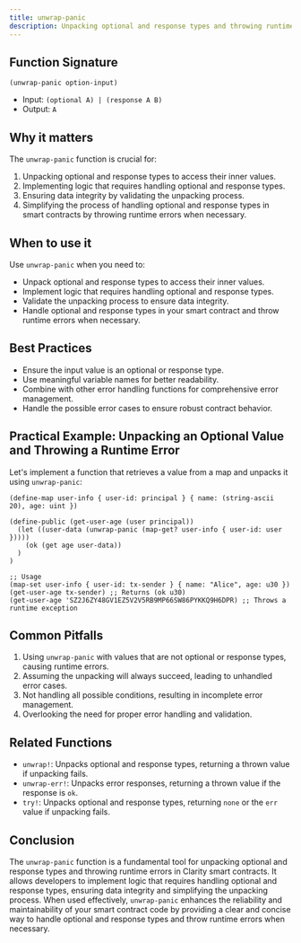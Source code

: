 ```yaml
---
title: unwrap-panic
description: Unpacking optional and response types and throwing runtime errors in Clarity smart contracts.
---
```


## Function Signature

```clarity
(unwrap-panic option-input)
```
















- Input: `(optional A) | (response A B)`
- Output: `A`

## Why it matters

The `unwrap-panic` function is crucial for:

1. Unpacking optional and response types to access their inner values.
2. Implementing logic that requires handling optional and response types.
3. Ensuring data integrity by validating the unpacking process.
4. Simplifying the process of handling optional and response types in smart contracts by throwing runtime errors when necessary.

## When to use it

Use `unwrap-panic` when you need to:

- Unpack optional and response types to access their inner values.
- Implement logic that requires handling optional and response types.
- Validate the unpacking process to ensure data integrity.
- Handle optional and response types in your smart contract and throw runtime errors when necessary.

## Best Practices

- Ensure the input value is an optional or response type.
- Use meaningful variable names for better readability.
- Combine with other error handling functions for comprehensive error management.
- Handle the possible error cases to ensure robust contract behavior.

## Practical Example: Unpacking an Optional Value and Throwing a Runtime Error

Let's implement a function that retrieves a value from a map and unpacks it using `unwrap-panic`:

```clarity
(define-map user-info { user-id: principal } { name: (string-ascii 20), age: uint })

(define-public (get-user-age (user principal))
  (let ((user-data (unwrap-panic (map-get? user-info { user-id: user }))))
    (ok (get age user-data))
  )
)

;; Usage
(map-set user-info { user-id: tx-sender } { name: "Alice", age: u30 })
(get-user-age tx-sender) ;; Returns (ok u30)
(get-user-age 'SZ2J6ZY48GV1EZ5V2V5RB9MP66SW86PYKKQ9H6DPR) ;; Throws a runtime exception
```

## Common Pitfalls

1. Using `unwrap-panic` with values that are not optional or response types, causing runtime errors.
2. Assuming the unpacking will always succeed, leading to unhandled error cases.
3. Not handling all possible conditions, resulting in incomplete error management.
4. Overlooking the need for proper error handling and validation.

## Related Functions

- `unwrap!`: Unpacks optional and response types, returning a thrown value if unpacking fails.
- `unwrap-err!`: Unpacks error responses, returning a thrown value if the response is `ok`.
- `try!`: Unpacks optional and response types, returning `none` or the `err` value if unpacking fails.

## Conclusion

The `unwrap-panic` function is a fundamental tool for unpacking optional and response types and throwing runtime errors in Clarity smart contracts. It allows developers to implement logic that requires handling optional and response types, ensuring data integrity and simplifying the unpacking process. When used effectively, `unwrap-panic` enhances the reliability and maintainability of your smart contract code by providing a clear and concise way to handle optional and response types and throw runtime errors when necessary.
